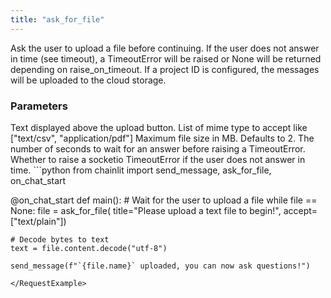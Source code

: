 ```yaml
---
title: "ask_for_file"
---
```


Ask the user to upload a file before continuing.
If the user does not answer in time (see timeout), a TimeoutError will be raised or None will be returned depending on raise_on_timeout.
If a project ID is configured, the messages will be uploaded to the cloud storage.

### Parameters
<ParamField path="title" type="str">
  Text displayed above the upload button.
</ParamField>
<ParamField path="accept" type="List[str]">
  List of mime type to accept like ["text/csv", "application/pdf"]
</ParamField>
<ParamField path="max_size_mb" type="int" optional>
  Maximum file size in MB. Defaults to 2.
</ParamField>
<ParamField path="timeout" type="int" optional>
  The number of seconds to wait for an answer before raising a TimeoutError.
</ParamField>
<ParamField path="raise_on_timeout" type="bool" optional>
  Whether to raise a socketio TimeoutError if the user does not answer in time.
</ParamField>

<RequestExample>
```python
from chainlit import send_message, ask_for_file, on_chat_start


@on_chat_start
def main():
    # Wait for the user to upload a file
    while file == None:
        file = ask_for_file(
            title="Please upload a text file to begin!", accept=["text/plain"])
    
    # Decode bytes to text
    text = file.content.decode("utf-8")

    send_message(f"`{file.name}` uploaded, you can now ask questions!")
```
</RequestExample>